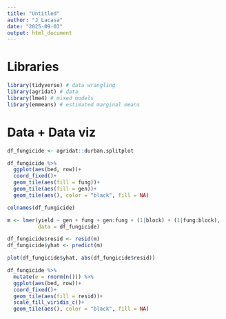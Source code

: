 ```yaml
---
title: "Untitled"
author: "J Lacasa"
date: "2025-09-03"
output: html_document
---
```


# Libraries 

```r
library(tidyverse) # data wrangling
library(agridat) # data 
library(lme4) # mixed models
library(emmeans) # estimated marginal means
```

# Data + Data viz 

```r
df_fungicide <- agridat::durban.splitplot

df_fungicide %>% 
  ggplot(aes(bed, row))+
  coord_fixed()+
  geom_tile(aes(fill = fung))+
  geom_tile(aes(fill = gen))+
  geom_tile(aes(), color = "black", fill = NA)
```

```r
colnames(df_fungicide)
```

```r
m <- lmer(yield ~ gen + fung + gen:fung + (1|block) + (1|fung:block),
          data = df_fungicide)
```

```r
df_fungicide$resid <- resid(m)
df_fungicide$yhat <- predict(m)
```

```r
plot(df_fungicide$yhat, abs(df_fungicide$resid))
```

```r
df_fungicide %>% 
  mutate(e = rnorm(n())) %>% 
  ggplot(aes(bed, row))+
  coord_fixed()+
  geom_tile(aes(fill = resid))+
  scale_fill_viridis_c()+
  geom_tile(aes(), color = "black", fill = NA)
```

